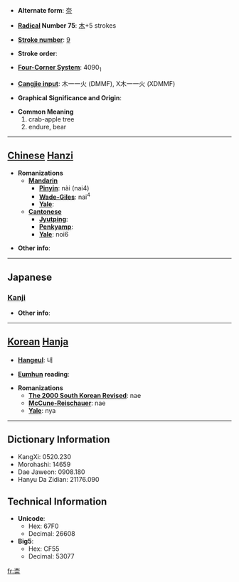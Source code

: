 * '''Alternate form''': [[奈]]

* '''[[Wiktionary:Chinese radical index| Radical]] Number 75''': [[Wiktionary:Chinese radical index 木|木]]+5 strokes

* '''[[Wiktionary:Chinese total strokes index|Stroke number]]''': [[Wiktionary:Chinese total strokes index 9|9]]

* '''Stroke order''': 

* '''[[Wiktionary:Chinese four corner index|Four-Corner System]]''': 4090<sub>1</sub>

* '''[[Wiktionary:Chinese Cangjie index|Cangjie input]]''': 木一一火 (DMMF), X木一一火 (XDMMF)

* '''Graphical Significance and Origin''': 

* '''Common Meaning'''
*#crab-apple tree
*# endure, bear


----

== [[Chinese]] [[Hanzi]] ==

* '''Romanizations'''
** '''[[Mandarin]]'''
*** '''[[Pinyin]]''': nài (nai4)
*** '''[[Wade-Giles]]''': nai<sup>4</sup>
*** '''[[Yale]]''': 
** '''[[Cantonese]]'''
*** '''[[Jyutping]]''':
*** '''[[Penkyamp]]''': 
*** '''[[Yale]]''': noi6

* '''Other info''': 

----

==Japanese==
===[[Kanji]]===
{{kanji|on readings=[[な]] (na), [[だい]] (dai)
|kun readings=[[からなし]] (karanashi)
}}

* '''Other info''':  

----

== [[Korean]] [[Hanja]] ==

* '''[[Hangeul]]''': 내

* '''[[Eumhun]] reading''': 

* '''Romanizations'''
** '''[[The 2000 South Korean Revised Romanization|The 2000 South Korean Revised]]''': nae
** '''[[McCune-Reischauer]]''': nae
** '''[[Yale]]''': nya

----

== Dictionary Information ==

* KangXi: 0520.230
* Morohashi: 14659
* Dae Jaweon: 0908.180
* Hanyu Da Zidian: 21176.090

== Technical Information ==

* '''Unicode''':
** Hex: 67F0
** Decimal: 26608
* '''Big5''':
** Hex: CF55
** Decimal: 53077

[[fr:柰]]